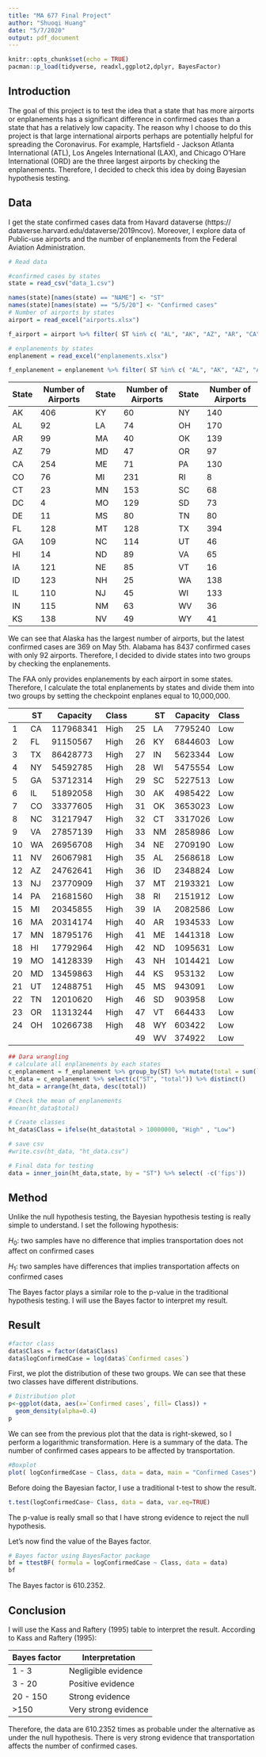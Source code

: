 ```yaml
---
title: "MA 677 Final Project"
author: "Shuoqi Huang"
date: "5/7/2020"
output: pdf_document
---
```


```r
knitr::opts_chunk$set(echo = TRUE)
pacman::p_load(tidyverse, readxl,ggplot2,dplyr, BayesFactor)
```

## Introduction      

The goal of this project is to test the idea that a state that has more airports or enplanements has a significant difference in confirmed cases than a state that has a relatively low capacity. The reason why I choose to do this project is that large international airports perhaps are potentially helpful for spreading the Coronavirus. For example, Hartsfield - Jackson Atlanta International (ATL), Los Angeles International (LAX), and Chicago O'Hare International (ORD) are the three largest airports by checking the enplanements. Therefore, I decided to check this idea by doing Bayesian hypothesis testing. 

## Data        

I get the state confirmed cases data from Havard dataverse (https:// dataverse.harvard.edu/dataverse/2019ncov). Moreover, I explore data of Public-use airports and the number of enplanements from the Federal Aviation Administration.         

```r
# Read data 

#confirmed cases by states 
state = read_csv("data_1.csv") 

names(state)[names(state) == "NAME"] <- "ST"
names(state)[names(state) == "5/5/20"] <- "Confirmed cases"
# Number of airports by states
airport = read_excel("airports.xlsx")

f_airport = airport %>% filter( ST %in% c( "AL", "AK", "AZ", "AR", "CA", "CO", "CT", "DE", "FL", "GA", "HI", "ID","IL", "IN", "IA", "KS", "KY", "LA", "ME", "MD", "MA", "MI", "MN","MS", "MO", "MT", "NE", "NV", "NH", "NJ", "NM", "NY","NC", "ND", "OH", "OK", "OR", "PA", "RI","SC", "SD", "TN", "TX", "UT", "VT", "VA", "WA", "WV", "WI", "WY", "DC")  )

# enplanements by states 
enplanement = read_excel("enplanements.xlsx")

f_enplanement = enplanement %>% filter( ST %in% c( "AL", "AK", "AZ", "AR", "CA", "CO", "CT", "DE", "FL", "GA", "HI", "ID","IL", "IN", "IA", "KS", "KY", "LA", "ME", "MD", "MA", "MI", "MN","MS", "MO", "MT", "NE", "NV", "NH", "NJ", "NM", "NY","NC", "ND", "OH", "OK", "OR", "PA", "RI","SC", "SD", "TN", "TX", "UT", "VT", "VA", "WA", "WV", "WI", "WY", "DC")  )

```



| State  | Number of Airports | State | Number of Airports | State | Number of Airports |
|--------|--------------------|-------|--------------------|-------|--------------------|
| AK     | 406                | KY    | 60                 | NY    | 140                |
| AL     | 92                 | LA    | 74                 | OH    | 170                |
| AR     | 99                 | MA    | 40                 | OK    | 139                |
| AZ     | 79                 | MD    | 47                 | OR    | 97                 |
| CA     | 254                | ME    | 71                 | PA    | 130                |
| CO     | 76                 | MI    | 231                | RI    | 8                  |
| CT     | 23                 | MN    | 153                | SC    | 68                 |
| DC     | 4                  | MO    | 129                | SD    | 73                 |
| DE     | 11                 | MS    | 80                 | TN    | 80                 |
| FL     | 128                | MT    | 128                | TX    | 394                |
| GA     | 109                | NC    | 114                | UT    | 46                 |
| HI     | 14                 | ND    | 89                 | VA    | 65                 |
| IA     | 121                | NE    | 85                 | VT    | 16                 |
| ID     | 123                | NH    | 25                 | WA    | 138                |
| IL     | 110                | NJ    | 45                 | WI    | 133                |
| IN     | 115                | NM    | 63                 | WV    | 36                 |
| KS     | 138                | NV    | 49                 | WY    | 41                 |



We can see that Alaska has the largest number of airports, but the latest confirmed cases are 369 on May 5th. Alabama has 8437 confirmed cases with only 92 airports. Therefore, I decided to divide states into two groups by checking the enplanements.     


\newpage
The FAA only provides enplanements by each airport in some states. Therefore, I calculate the total enplanements by states and divide them into two groups by setting the checkpoint enplanes equal to 10,000,000.   


|    | ST | Capacity  | Class |    | ST | Capacity  | Class |
|----|----|-----------|-------|----|----|-----------|-------|
| 1  | CA | 117968341 | High  | 25 | LA | 7795240   | Low   |
| 2  | FL | 91150567  | High  | 26 | KY | 6844603   | Low   |
| 3  | TX | 86428773  | High  | 27 | IN | 5623344   | Low   |
| 4  | NY | 54592785  | High  | 28 | WI | 5475554   | Low   |
| 5  | GA | 53712314  | High  | 29 | SC | 5227513   | Low   |
| 6  | IL | 51892058  | High  | 30 | AK | 4985422   | Low   |
| 7  | CO | 33377605  | High  | 31 | OK | 3653023   | Low   |
| 8  | NC | 31217947  | High  | 32 | CT | 3317026   | Low   |
| 9  | VA | 27857139  | High  | 33 | NM | 2858986   | Low   |
| 10 | WA | 26956708  | High  | 34 | NE | 2709190   | Low   |
| 11 | NV | 26067981  | High  | 35 | AL | 2568618   | Low   |
| 12 | AZ | 24762641  | High  | 36 | ID | 2348824   | Low   |
| 13 | NJ | 23770909  | High  | 37 | MT | 2193321   | Low   |
| 14 | PA | 21681560  | High  | 38 | RI | 2151912   | Low   |
| 15 | MI | 20345855  | High  | 39 | IA | 2082586   | Low   |
| 16 | MA | 20314174  | High  | 40 | AR | 1934533   | Low   |
| 17 | MN | 18795176  | High  | 41 | ME | 1441318   | Low   |
| 18 | HI | 17792964  | High  | 42 | ND | 1095631   | Low   |
| 19 | MO | 14128339  | High  | 43 | NH | 1014421   | Low   |
| 20 | MD | 13459863  | High  | 44 | KS | 953132    | Low   |
| 21 | UT | 12488751  | High  | 45 | MS | 943091    | Low   |
| 22 | TN | 12010620  | High  | 46 | SD | 903958    | Low   |
| 23 | OR | 11313244  | High  | 47 | VT | 664433    | Low   |
| 24 | OH | 10266738  | High  | 48 | WY | 603422    | Low   |
|    |    |           |       | 49 | WV | 374922    | Low   |



```r
## Dara wrangling 
# calculate all enplanements by each states 
c_enplanement = f_enplanement %>% group_by(ST) %>% mutate(total = sum(`CY 18 Enplanements`))%>% distinct()
ht_data = c_enplanement %>% select(c("ST", "total")) %>% distinct()
ht_data = arrange(ht_data, desc(total))

# Check the mean of enplanements
#mean(ht_data$total)

# Create classes
ht_data$Class = ifelse(ht_data$total > 10000000, "High" , "Low")

# save csv 
#write.csv(ht_data, "ht_data.csv")

# Final data for testing 
data = inner_join(ht_data,state, by = "ST") %>% select( -c('fips'))

```

## Method    

Unlike the null hypothesis testing, the Bayesian hypothesis testing is really simple to understand. I set the following hypothesis:    

$H_{0}:$ two samples have no difference that implies transportation does not affect on confirmed cases   

$H_{1}:$ two samples have differences that implies transportation  affects on confirmed cases   


The Bayes factor plays a similar role to the p-value in the traditional hypothesis testing. I will use the Bayes factor to interpret my result. 

## Result 
```r
#factor class
data$Class = factor(data$Class)
data$logConfirmedCase = log(data$`Confirmed cases`)
```

First, we plot the distribution of these two groups. We can see that these two classes have different distributions. 
```r
# Distribution plot 
p<-ggplot(data, aes(x=`Confirmed cases`, fill= Class)) +
  geom_density(alpha=0.4)
p

```

We can see from the previous plot that the data is right-skewed, so I perform a logarithmic transformation. Here is a summary of the data. The number of confirmed cases appears to be affected by transportation. 

```r
#Boxplot 
plot( logConfirmedCase ~ Class, data = data, main = "Confirmed Cases")
```


Before doing the Bayesian factor, I use a traditional t-test to show the result. 
```r
t.test(logConfirmedCase~ Class, data = data, var.eq=TRUE)
```

The p-value is really small so that I have strong evidence to reject the null hypothesis.

Let's now find the value of the Bayes factor. 

```r
# Bayes factor using BayesFactor package
bf = ttestBF( formula = logConfirmedCase ~ Class, data = data)
bf
```

The Bayes factor is 610.2352.     

\newpage
## Conclusion 

I will use the Kass and Raftery (1995) table to interpret the result. According to Kass and Raftery (1995):

| Bayes factor | Interpretation       |
|--------------|----------------------|
| 1 - 3        | Negligible evidence  |
| 3 - 20       | Positive evidence    |
| 20 - 150     | Strong evidence      |
| >150         | Very strong evidence |


Therefore, the data are 610.2352 times as probable under the alternative as under the null hypothesis. There is very strong evidence that transportation affects the number of confirmed cases. 



